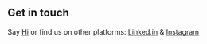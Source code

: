 ## Get in touch

Say [Hi](https://thgaf.com/v1) or find us on other platforms: [Linked.in](https://www.linkedin.com/in/himalayan-goat-5049b4212/) & [Instagram](https://www.facebook.com/thgaf.np/)
